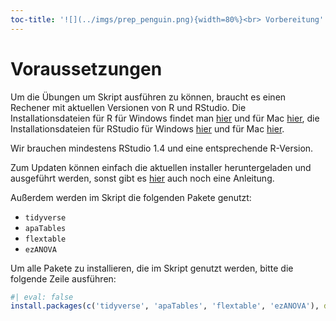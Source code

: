 ```yaml
---
toc-title: '![](../imgs/prep_penguin.png){width=80%}<br> Vorbereitung'
---
```


# Voraussetzungen {.unnumbered}

Um die Übungen um Skript ausführen zu können, braucht es einen Rechener mit aktuellen Versionen von R und RStudio.
Die Installationsdateien für R für Windows findet man [hier](https://cran.r-project.org/bin/windows/base/release.html) und für Mac [hier](https://cran.r-project.org/bin/macosx/), die Installationsdateien für RStudio für Windows [hier](https://download1.rstudio.org/electron/windows/RStudio-2023.03.0-386.exe) und für Mac [hier](https://download1.rstudio.org/electron/macos/RStudio-2023.03.0-386.dmg).

Wir brauchen mindestens RStudio 1.4 und eine entsprechende R-Version.

Zum Updaten können einfach die aktuellen installer heruntergeladen und ausgeführt werden, sonst gibt es [hier](https://www.rforecology.com/post/how-to-install-r-and-rstudio/) auch noch eine Anleitung.

Außerdem werden im Skript die folgenden Pakete genutzt:

* `tidyverse`
* `apaTables`
* `flextable`
* `ezANOVA`

Um alle Pakete zu installieren, die im Skript genutzt werden, bitte die folgende Zeile ausführen:

```r
#| eval: false
install.packages(c('tidyverse', 'apaTables', 'flextable', 'ezANOVA'), dependencies = TRUE)
```


